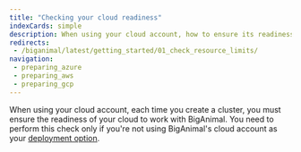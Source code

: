 ```yaml
---
title: "Checking your cloud readiness"
indexCards: simple
description: When using your cloud account, how to ensure its readiness to work with BigAnimal 
redirects:
 - /biganimal/latest/getting_started/01_check_resource_limits/
navigation: 
 - preparing_azure
 - preparing_aws
 - preparing_gcp
---
```


When using your cloud account, each time you create a cluster, you must ensure the readiness of your cloud to work with BigAnimal. You need to perform this check only if you're not using BigAnimal's cloud account as your [deployment option](/biganimal/release/planning/deployment_options).
